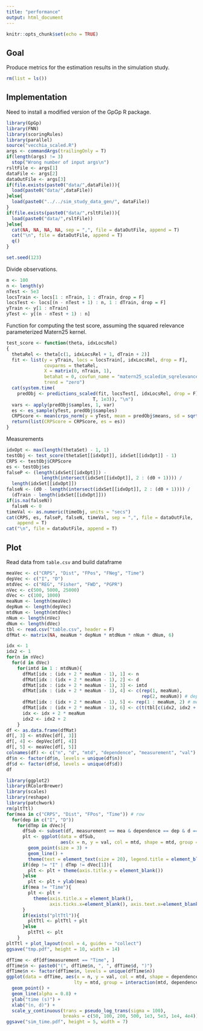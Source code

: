```yaml
---
title: "performance"
output: html_document
---
```


```r
knitr::opts_chunk$set(echo = TRUE)
```

## Goal

Produce metrics for the estimation results in the simulation study.

```r
rm(list = ls())
```

## Implementation

Need to install a modified version of the GpGp R package.
```r
library(GpGp)
library(FNN)
library(scoringRules)
library(parallel)
source("vecchia_scaled.R")
args <- commandArgs(trailingOnly = T)
if(length(args) != 3)
  stop("Wrong number of input args\n")
rsltFile <- args[1]
dataFile <- args[2]
dataOutFile <- args[3]
if(file.exists(paste0("data/",dataFile))){
  load(paste0("data/",dataFile))
}else{
  load(paste0("../../sim_study_data_gen/", dataFile))
}
if(file.exists(paste0("data/",rsltFile))){
  load(paste0("data/",rsltFile))  
}else{
  cat(NA, NA, NA, NA, sep = ",", file = dataOutFile, append = T)
  cat("\n", file = dataOutFile, append = T)
  q()
}

set.seed(123)
```

Divide observations.
```r
m <- 100
n <- length(y)
nTest <- 5e3
locsTrain <- locs[1 : nTrain, 1 : dTrain, drop = F]
locsTest <- locs[(n - nTest + 1) : n, 1 : dTrain, drop = F]
yTrain <- y[1 : nTrain]
yTest <- y[(n - nTest + 1) : n]
```

Function for computing the test score, assuming the squared relevance parameterized Matern25 kernel.
```r
test_score <- function(theta, idxLocsRel)
{
  thetaRel <- theta[c(1, idxLocsRel + 1, dTrain + 2)]
  fit <- list(y = yTrain, locs = locsTrain[, idxLocsRel, drop = F], 
              covparms = thetaRel, 
              X = matrix(0, nTrain, 1), 
              betahat = 0, covfun_name = "matern25_scaledim_sqrelevance", 
              trend = "zero")
  cat(system.time(
    predObj <- predictions_scaled(fit, locsTest[, idxLocsRel, drop = F], m, 
                                T, 1e3)), "\n")
  vars <- apply(predObj$samples, 1, var)
  es <- es_sample(yTest, predObj$samples)
  CRPScore <- mean(crps_norm(y = yTest, mean = predObj$means, sd = sqrt(vars)))
  return(list(CRPScore = CRPScore, es = es))
}
```

Measurements
```r
idxOpt <- max(length(thetaSet) - 1, 1)
testObj <- test_score(thetaSet[[idxOpt]], idxSet[[idxOpt]] - 1)
CRPS <- testObj$CRPScore
es <- testObj$es
falseP <- (length(idxSet[[idxOpt]]) - 
             length(intersect(idxSet[[idxOpt]], 2 : (d0 + 1)))) / 
  length(idxSet[[idxOpt]])
falseN <- (d0 - length(intersect(idxSet[[idxOpt]], 2 : (d0 + 1)))) / 
  (dTrain - length(idxSet[[idxOpt]]))
if(is.na(falseN))
  falseN <- 0
timeVal <- as.numeric(timeObj, units = "secs")
cat(CRPS, es, falseP, falseN, timeVal, sep = ",", file = dataOutFile, 
    append = T)
cat("\n", file = dataOutFile, append = T)
```


## Plot

Read data from `table.csv` and build dataframe
```r
meaVec <- c("CRPS", "Dist", "FPos", "FNeg", "Time")
depVec <- c("I", "D")
mtdVec <- c("REG", "Fisher", "FWD", "PGPR")
nVec <- c(500, 5000, 25000)
dVec <- c(100, 1000)
meaNum <- length(meaVec)
depNum <- length(depVec)
mtdNum <- length(mtdVec)
nNum <- length(nVec)
dNum <- length(dVec)
tbl <- read.csv("table.csv", header = F)
dfMat <- matrix(NA, meaNum * depNum * mtdNum * nNum * dNum, 6)

idx <- 1
idx2 <- 1
for(n in nVec)
  for(d in dVec)
    for(imtd in 1 : mtdNum){
      dfMat[idx : (idx + 2 * meaNum - 1), 1] <- n
      dfMat[idx : (idx + 2 * meaNum - 1), 2] <- d
      dfMat[idx : (idx + 2 * meaNum - 1), 3] <- imtd
      dfMat[idx : (idx + 2 * meaNum - 1), 4] <- c(rep(1, meaNum), 
                                                  rep(2, meaNum)) # dependency
      dfMat[idx : (idx + 2 * meaNum - 1), 5] <- rep(1 : meaNum, 2) # measurement
      dfMat[idx : (idx + 2 * meaNum - 1), 6] <- c(t(tbl[c(idx2, idx2 + 1), ]))
      idx <- idx + 2 * meaNum
      idx2 <- idx2 + 2
    }
df <- as.data.frame(dfMat)
df[, 3] <- mtdVec[df[, 3]]
df[, 4] <- depVec[df[, 4]]
df[, 5] <- meaVec[df[, 5]]
colnames(df) <- c("n", "d", "mtd", "dependence", "measurement", "val")
df$n <- factor(df$n, levels = unique(df$n))
df$d <- factor(df$d, levels = unique(df$d))
df
```

```r
library(ggplot2)
library(RColorBrewer)
library(scales)
library(reshape)
library(patchwork)
rm(pltTtl)
for(mea in c("CRPS", "Dist", "FPos", "Time")) # row
  for(dep in c("I", "D"))
    for(dTmp in dVec){
      dfSub <- subset(df, measurement == mea & dependence == dep & d == dTmp)
      plt <- ggplot(data = dfSub, 
                    aes(x = n, y = val, col = mtd, shape = mtd, group = mtd)) +
        geom_point(size = 3) + 
        geom_line() +
        theme(text = element_text(size = 20), legend.title = element_blank())
      if(dep != "I" | dTmp != dVec[1]){
        plt <- plt + theme(axis.title.y = element_blank())
      }else
        plt <- plt + ylab(mea)
      if(mea != "Time"){
        plt <- plt + 
          theme(axis.title.x = element_blank(), 
                axis.ticks.x=element_blank(), axis.text.x=element_blank())
      }
      if(exists("pltTtl")){
        pltTtl <- pltTtl + plt
      }else
        pltTtl <- plt
    }
pltTtl + plot_layout(ncol = 4, guides = "collect")
ggsave("tmp.pdf", height = 10, width = 14)
```

```r
dfTime <- df[df$measurement == "Time", ]
dfTime$n <- paste0("(", dfTime$n, ", ", dfTime$d, ")")
dfTime$n <- factor(dfTime$n, levels = unique(dfTime$n))
ggplot(data = dfTime, aes(x = n, y = val, col = mtd, shape = dependence, 
                         lty = mtd, group = interaction(mtd, dependence))) +
  geom_point() + 
  geom_line(alpha = 0.8) +
  ylab("time (s)") + 
  xlab("(n, d)") +
  scale_y_continuous(trans = pseudo_log_trans(sigma = 100), 
                     breaks = c(50, 100, 200, 500, 1e3, 5e3, 1e4, 4e4)) 
ggsave("sim_time.pdf", height = 5, width = 7)
```

